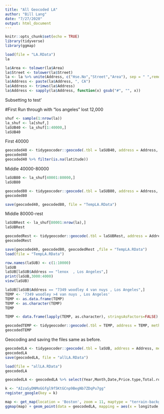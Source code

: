 ```yaml
---
title: "All Geocoded LA"
author: "Bill Lang"
date: "7/27/2020"
output: html_document
---
```


```r
knitr::opts_chunk$set(echo = TRUE)
library(tidyverse)
library(ggmap)
```


```r
load(file = "LA.RData")
la
```


```r
la$Area <- tolower(la$Area)
la$Street <- tolower(la$Street)
la <- la %>% unite(Address, c("Hse.No","Street","Area"), sep = " ",remove = FALSE)
la$Address <- paste(la$Address, ", CA")
la$Address <- trimws(la$Address)
la$Address <- sapply(la$Address, function(x) gsub("#", "", x))


```

Subsetting to test'

#First Run through with "los angeles" lost 12,000

```r
shuf <- sample(1:nrow(la))
la_shuf <- la[shuf,]
laSUB40 <- la_shuf[1:40000,]
laSUB40
```

First 40000

```r
geocoded40 <- tidygeocoder::geocode(.tbl = laSUB40, address = Address, method = "osm", lat = latitude, long = longitude)
geocoded40
geocoded40 %>% filter(is.na(latitude))
```


Middle 40000-80000

```r
laSUB80 <- la_shuf[40001:80000,]
laSUB80
```


```r
geocoded80 <- tidygeocoder::geocode(.tbl = laSUB80, address = Address, method = "osm", lat = latitude, long = longitude)
geocoded80
```


```r
save(geocoded40, geocoded80, file = "TempLA.RData")
```



Middle 80000-rest

```r
laSUBRest <- la_shuf[80001:nrow(la),]
laSUBRest
```


```r
geocodedRest <- tidygeocoder::geocode(.tbl = laSUBRest, address = Address, method = "osm", lat = latitude, long = longitude)
geocodedRest
```


```r
save(geocoded40, geocoded80, geocodedRest ,file = "TempLA.RData")
load(file = "TempLA.RData")
```




```r
row.names(laSUB) <- c(1:10000)
laSUB
laSUB[laSUB$Address == "lenox  , Los Angeles",]
print(laSUB,3000:4000)
view(laSUB)
```



```r


laSUB[laSUB$Address == "7349 woodley 4 van nuys , Los Angeles",]
TEMP <- '7349 woodley >4 van nuys , Los Angeles'
TEMP <- as.data.frame(TEMP)
TEMP <- as.character(TEMP)
TEMP

TEMP <- data.frame(lapply(TEMP, as.character), stringsAsFactors=FALSE)

geocodedTEMP <- tidygeocoder::geocode(.tbl = TEMP, address = TEMP, method = "osm", lat = latitude, long = longitude)
geocodedTEMP
```








Geocoding and saving the files same as before. 
  
```r
geocodedLA <- tidygeocoder::geocode(.tbl = laSUB, address = Address, method = "osm", lat = latitude, long = longitude)
geocodedLA
save(geocodedLA, file = "allLA.RData")
```


```r
load(file = "allLA.RData")
geocodedLA 
```

```r
geocodedLA <- geocodedLA %>% select(Year,Month,Date,Price.type,Total.rooms,Column,Area,Hse.No,Street,Cross.Street,Address,Type,latitude,longitude)
```


```r
k <- "AIzaSyDNMoGGfgl9f5KtGCnp9BegNb7ZDqPu7gg"
register_google(key = k)
```


```r
map <- get_map(location = 'Boston', zoom = 11, maptype = "terrain-background", source = 'google', color = 'color')
ggmap(map) + geom_point(data = geocodedLA, mapping = aes(x = longitude, y = latitude, color = factor(Area)), size = 1) + theme(legend.position = "none")
```

